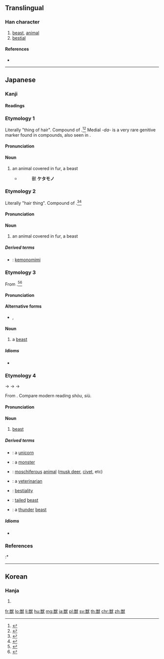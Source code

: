 {{also|獸}}
==Translingual==
{{Han simplified forms|獸|獣|兽}}

===Han character===
{{Han char|rn=94|rad=犬|as=12|sn=15|four=|canj=FRIK|ids=⿰⿱畄𠮛犬}}

# [[beast]], [[animal]]
# [[bestial]]

====References====
* {{Han ref|kx=0719.131|dkj=20714|dj=1130.130|hdz=21369.071|uh=7363|ud=29539}}

----

==Japanese==

===Kanji===
{{ja-kanji|grade=c|rs=犬12|style=s|kyu=獸}}

====Readings====
{{ja-readings
|goon=[[しゅ]] (shu) {{non-joyo-reading}}
|kanon=[[しゅう]] (shū) {{non-joyo-reading}}
|kanyoon=[[じゅう]] (jū)
|kun=[[けもの]] (kemono), [[けだもの]] (kedamono)
}}

===Etymology 1===
{{ja-kanjitab|けだもの|yomi=k}}
Literally "thing of hair". Compound of {{compound|lang=ja|sort=けだもの|毛|tr1=ke|t1=hair|だ|tr2=da|pos2=genitive marker|物|tr3=mono|t3=thing}}.<ref name="KDJ">{{R:Kokugo Dai Jiten}}</ref><ref name="DJR">{{R:Daijirin}}</ref> Medial ''-da-'' is a very rare genitive marker found in compounds, also seen in {{m|ja|果物||tr=kudamono|fruit}}.

====Pronunciation====
{{ja-pron|yomi=k|けだもの|acc=0|acc_ref=NHK,DJR}}

====Noun====
{{ja-noun|kyu=獸|けだもの}}

# an animal covered in fur, a beast
#* {{RQ:Konkōmyō Saishōōkyō Ongi|6 (back)}}
#*: 獸 '''ケタモノ'''

===Etymology 2===
{{ja-kanjitab|けもの|yomi=k}}
Literally "hair thing". Compound of {{compound|lang=ja|sort=けもの|毛|tr1=ke|t1=hair|物|tr2=mono|t2=thing}}.<ref name="KDJ">{{R:Kokugo Dai Jiten}}</ref><ref name="DJR">{{R:Daijirin}}</ref>

====Pronunciation====
{{ja-pron|yomi=k|けもの|acc=0|acc_ref=NHK,DJR}}

====Noun====
{{ja-noun|kyu=獸|けもの}}

# an animal covered in fur, a beast

=====Derived terms=====
{{der-top}}
* {{ja-r|獣耳|けものみみ}}: [[kemonomimi]]
{{der-bottom}}

===Etymology 3===
{{ja-kanjitab|しし|yomi=irr}}
From {{m|ja|肉|tr=shishi||meat, flesh}}.<ref name="KDJ">{{R:Kokugo Dai Jiten}}</ref><ref name="DJR">{{R:Daijirin}}</ref>

====Pronunciation====
{{ja-pron|yomi=irr|しし|acc=1|acc_ref=DJR}}

====Alternative forms====
* {{ja-l|鹿}}, {{ja-l|猪}}

====Noun====
{{ja-noun|しし}}

# {{label|ja|archaic|sort=しし}} a [[beast]] {{qualifier|used for its meat, such as a [[boar]] or a [[deer]]}}

=====Idioms=====
{{der-top|Idioms}}
* {{ja-r|獣食った報い|ししくったむくい}}
{{der-bottom}}

===Etymology 4===
{{ja-kanjitab|じゅう|yomi=kanyoon}}
{{IPAchar|/siu/}} → {{IPAchar|/ɕiu/}} → {{IPAchar|/d͡ʑiu/}} → {{IPAchar|/d͡ʑuː/}}

From {{etyl|ltc|ja|sort=じゅう}} {{m|zh|獸|tr=syuw<sup>H</sup>||(wild) animal}}. Compare modern {{etyl|cmn|-}} reading ''shòu'', {{etyl|nan|-}} ''siù''.

====Pronunciation====
{{ja-pron|yomi=kanyoon|じゅう|acc=1|acc_ref=DJR}}

====Noun====
{{ja-noun|kyu=獸|じゅう|hhira=じう}}

# [[beast]]

=====Derived terms=====
{{der-top}}
* {{ja-r|一角獣|いっかくじゅう}}: a [[unicorn]]
* {{ja-r|怪獣|かいじゅう}}: a [[monster]] {{qualifier|generally a big animal monster, like [[Godzilla]] or [[Mothra]]}}
* {{ja-r|麝香獣|じゃこうじゅう}}: [[moschiferous]] [[animal]] ([[musk deer]], [[civet]], etc)
* {{ja-r|獣医|じゅうい}}: a [[veterinarian]]
* {{ja-r|獣姦|じゅうかん}}: [[bestiality]] {{gloss|sexual activity}}
* {{ja-r|尾獣|びじゅう}}: [[tailed]] [[beast]]
* {{ja-r|雷獣|らいじゅう}}: a [[thunder]] [[beast]]
{{der-bottom}}

=====Idioms=====
{{der-top|Idioms}}
* {{ja-r|獣を逐う者は目に太山を見ず|じゅう を お.う もの は め に たいざん を みず}}
{{der-bottom}}

===References===
<references/>
:* {{R:Konkōmyō Saishōōkyō Ongi}}

----

==Korean==

===Hanja===
{{ko-hanja|hangeul=수|eumhun=|rv=su|mr=su|y=swu}}

# {{defn|lang=ko|sort=犬12}}

[[fr:獣]]
[[lo:獣]]
[[li:獣]]
[[hu:獣]]
[[mg:獣]]
[[ja:獣]]
[[pl:獣]]
[[sv:獣]]
[[th:獣]]
[[chr:獣]]
[[zh:獣]]